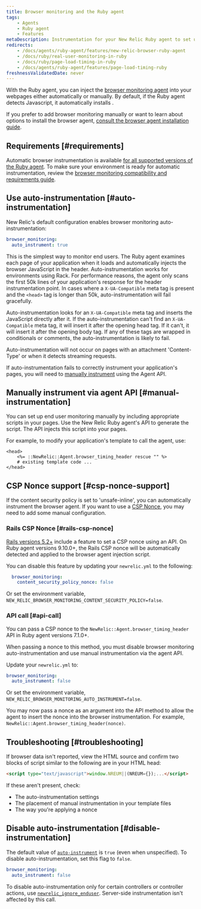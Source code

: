 ```yaml
---
title: Browser monitoring and the Ruby agent
tags:
    - Agents
    - Ruby agent
    - Features
metaDescription: Instrumentation for your New Relic Ruby agent to set up New Relic browser monitoring.
redirects:
    - /docs/agents/ruby-agent/features/new-relic-browser-ruby-agent
    - /docs/ruby/real-user-monitoring-in-ruby
    - /docs/ruby/page-load-timing-in-ruby
    - /docs/agents/ruby-agent/features/page-load-timing-ruby
freshnessValidatedDate: never
---
```


With the Ruby agent, you can inject the [browser monitoring agent](/docs/browser/new-relic-browser/getting-started/introduction-new-relic-browser) into your webpages either automatically or manually. By default, if the Ruby agent detects Javascript, it automatically installs <InlinePopover type="browser" />.

If you prefer to add browser monitoring manually or want to learn about options to install the browser agent, [consult the browser agent installation guide](/docs/browser/new-relic-browser/installation/install-new-relic-browser-agent).

## Requirements [#requirements]

Automatic browser instrumentation is available [for all supported versions of the Ruby agent](/docs/apm/agents/ruby-agent/getting-started/ruby-agent-eol-policy/). To make sure your environment is ready for automatic instrumentation, review the [browser monitoring compatibility and requirements guide](/docs/browser/new-relic-browser/getting-started/compatibility-requirements-browser-monitoring).

## Use auto-instrumentation [#auto-instrumentation]

New Relic's default configuration enables browser monitoring auto-instrumentation:

```yaml
browser_monitoring:
  auto_instrument: true
```

This is the simplest way to monitor end users. The Ruby agent examines each page of your application when it loads and automatically injects the browser JavaScript in the header. Auto-instrumentation works for environments using Rack. For performance reasons, the agent only scans the first 50k lines of your application's response for the header instrumentation point. In cases where a `X-UA-Compatible` meta tag is present and the `<head>` tag is longer than 50k, auto-instrumentation will fail gracefully.

Auto-instrumentation looks for an `X-UA-Compatible` meta tag and inserts the JavaScript directly after it. If the auto-instrumentation can't find an `X-UA-Compatible` meta tag, it will insert it after the opening head tag. If it can't, it will insert it after the opening body tag. If any of these tags are wrapped in conditionals or comments, the auto-instrumentation is likely to fail.

Auto-instrumentation will not occur on pages with an attachment 'Content-Type' or when it detects streaming requests.

If auto-instrumentation fails to correctly instrument your application's pages, you will need to [manually instrument](#manual-instrumentation) using the Agent API.

## Manually instrument via agent API [#manual-instrumentation]

You can set up end user monitoring manually by including appropriate scripts in your pages. Use the New Relic Ruby agent's API to generate the script. The API injects this script into your pages.

For example, to modify your application's template to call the agent, use:

```erb
<head>
    <%= ::NewRelic::Agent.browser_timing_header rescue "" %>
    # existing template code ...
</head>
```

## CSP Nonce support [#csp-nonce-support]

If the content security policy is set to 'unsafe-inline', you can automatically instrument the browser agent. If you want to use a [CSP Nonce](https://content-security-policy.com/nonce/), you may need to add some manual configuration.

### Rails CSP Nonce [#rails-csp-nonce]

[Rails versions 5.2+](https://guides.rubyonrails.org/security.html#adding-a-nonce) include a feature to set a CSP nonce using an API. On Ruby agent versions 9.10.0+, the Rails CSP nonce will be automatically detected and applied to the browser agent injection script.

You can disable this feature by updating your `newrelic.yml` to the following:

```yaml
  browser_monitoring:
    content_security_policy_nonce: false
```

Or set the environment variable, `NEW_RELIC_BROWSER_MONITORING_CONTENT_SECURITY_POLICY=false`.

### API call [#api-call]

You can pass a CSP nonce to the `NewRelic::Agent.browser_timing_header` API in Ruby agent versions 7.1.0+.

When passing a nonce to this method, you must disable browser monitoring auto-instrumentation and use manual instrumentation via the agent API.

Update your `newrelic.yml` to:

```yaml
browser_monitoring:
  auto_instrument: false
```

Or set the environment variable, `NEW_RELIC_BROWSER_MONITORING_AUTO_INSTRUMENT=false`.

You may now pass a nonce as an argument into the API method to allow the agent to insert the nonce into the browser instrumentation. For example, `NewRelic::Agent.browser_timing_header(nonce)`.

## Troubleshooting [#troubleshooting]

If browser data isn't reported, view the HTML source and confirm two blocks of script similar to the following are in your HTML head:

```html
<script type="text/javascript">window.NREUM||(NREUM={});...</script>
```

If these aren't present, check:
* The auto-instrumentation settings
* The placement of manual instrumentation in your template files
* The way you're applying a nonce

## Disable auto-instrumentation [#disable-instrumentation]

The default value of [`auto-instrument`](/docs/apm/agents/ruby-agent/configuration/ruby-agent-configuration/#browser-monitoring) is `true` (even when unspecified). To disable auto-instrumentation, set this flag to `false`.

```yaml
browser_monitoring:
  auto_instrument: false
```

To disable auto-instrumentation only for certain controllers or controller actions, use [`newrelic_ignore_enduser`](/docs/agents/ruby-agent/installation-configuration/ignoring-specific-transactions#page-load-timing-rum). Server-side instrumentation isn't affected by this call.
